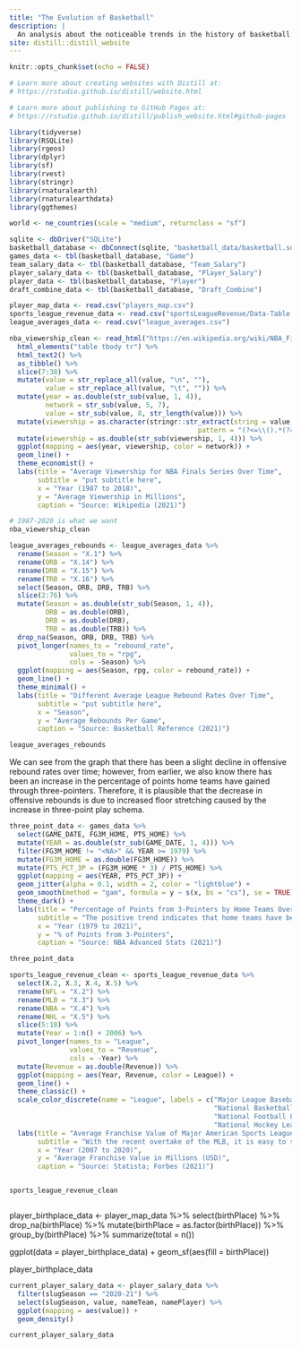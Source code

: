 ```yaml
---
title: "The Evolution of Basketball"
description: |
  An analysis about the noticeable trends in the history of basketball...
site: distill::distill_website
---
```


```r
knitr::opts_chunk$set(echo = FALSE)

# Learn more about creating websites with Distill at:
# https://rstudio.github.io/distill/website.html

# Learn more about publishing to GitHub Pages at:
# https://rstudio.github.io/distill/publish_website.html#github-pages

library(tidyverse)
library(RSQLite)
library(rgeos)
library(dplyr)
library(sf)
library(rvest)
library(stringr)
library(rnaturalearth)
library(rnaturalearthdata)
library(ggthemes)

world <- ne_countries(scale = "medium", returnclass = "sf")

sqlite <- dbDriver("SQLite")
basketball_database <- dbConnect(sqlite, "basketball_data/basketball.sqlite")
games_data <- tbl(basketball_database, "Game")
team_salary_data <- tbl(basketball_database, "Team_Salary")
player_salary_data <- tbl(basketball_database, "Player_Salary")
player_data <- tbl(basketball_database, "Player")
draft_combine_data <- tbl(basketball_database, "Draft_Combine")

player_map_data <- read.csv("players_map.csv")
sports_league_revenue_data <- read.csv("sportsLeagueRevenue/Data-Table 1.csv")
league_averages_data <- read.csv("league_averages.csv")

```

```r
nba_viewership_clean <- read_html("https://en.wikipedia.org/wiki/NBA_Finals_television_ratings") %>% 
  html_elements("table tbody tr") %>% 
  html_text2() %>% 
  as_tibble() %>% 
  slice(7:38) %>% 
  mutate(value = str_replace_all(value, "\n", ""),
         value = str_replace_all(value, "\t", "")) %>% 
  mutate(year = as.double(str_sub(value, 1, 4)),
         network = str_sub(value, 5, 7),
         value = str_sub(value, 8, str_length(value))) %>% 
  mutate(viewership = as.character(stringr::str_extract(string = value,
                                               pattern = "(?<=\\().*(?=\\))"))) %>% 
  mutate(viewership = as.double(str_sub(viewership, 1, 4))) %>% 
  ggplot(mapping = aes(year, viewership, color = network)) +
  geom_line() + 
  theme_economist() + 
  labs(title = "Average Viewership for NBA Finals Series Over Time",
       subtitle = "put subtitle here",
       x = "Year (1987 to 2018)",
       y = "Average Viewership in Millions",
       caption = "Source: Wikipedia (2021)")

# 1987-2020 is what we want
nba_viewership_clean
```

```r
league_averages_rebounds <- league_averages_data %>% 
  rename(Season = "X.1") %>% 
  rename(ORB = "X.14") %>% 
  rename(DRB = "X.15") %>% 
  rename(TRB = "X.16") %>% 
  select(Season, ORB, DRB, TRB) %>% 
  slice(2:76) %>% 
  mutate(Season = as.double(str_sub(Season, 1, 4)),
         ORB = as.double(ORB),
         DRB = as.double(DRB),
         TRB = as.double(TRB)) %>% 
  drop_na(Season, ORB, DRB, TRB) %>% 
  pivot_longer(names_to = "rebound_rate",
               values_to = "rpg",
               cols = -Season) %>% 
  ggplot(mapping = aes(Season, rpg, color = rebound_rate)) + 
  geom_line() + 
  theme_minimal() + 
  labs(title = "Different Average League Rebound Rates Over Time",
       subtitle = "put subtitle here",
       x = "Season",
       y = "Average Rebounds Per Game",
       caption = "Source: Basketball Reference (2021)")

league_averages_rebounds
```
We can see from the graph that there has been a slight decline in offensive rebound rates over time; however, from earlier, we also know there has been an increase in the percentage of points home teams have gained through three-pointers. Therefore, it is plausible that the decrease in offensive rebounds is due to increased floor stretching caused by the increase in three-point play schema.

```r
three_point_data <- games_data %>% 
  select(GAME_DATE, FG3M_HOME, PTS_HOME) %>%
  mutate(YEAR = as.double(str_sub(GAME_DATE, 1, 4))) %>% 
  filter(FG3M_HOME != "<NA>" && YEAR >= 1979) %>% 
  mutate(FG3M_HOME = as.double(FG3M_HOME)) %>% 
  mutate(PTS_PCT_3P = (FG3M_HOME * 3) / PTS_HOME) %>% 
  ggplot(mapping = aes(YEAR, PTS_PCT_3P)) + 
  geom_jitter(alpha = 0.1, width = 2, color = "lightblue") + 
  geom_smooth(method = "gam", formula = y ~ s(x, bs = "cs"), se = TRUE) + 
  theme_dark() + 
  labs(title = "Percentage of Points from 3-Pointers by Home Teams Over Time",
       subtitle = "The positive trend indicates that home teams have been more likely to get points from \nthree-point shots since the introduction of the 3-point line in 1979",
       x = "Year (1979 to 2021)",
       y = "% of Points from 3-Pointers",
       caption = "Source: NBA Advanced Stats (2021)")

three_point_data
```

```r
sports_league_revenue_clean <- sports_league_revenue_data %>% 
  select(X.2, X.3, X.4, X.5) %>% 
  rename(NFL = "X.2") %>% 
  rename(MLB = "X.3") %>% 
  rename(NBA = "X.4") %>% 
  rename(NHL = "X.5") %>% 
  slice(5:18) %>% 
  mutate(Year = 1:n() + 2006) %>% 
  pivot_longer(names_to = "League",
               values_to = "Revenue",
               cols = -Year) %>% 
  mutate(Revenue = as.double(Revenue)) %>% 
  ggplot(mapping = aes(Year, Revenue, color = League)) + 
  geom_line() + 
  theme_classic() + 
  scale_color_discrete(name = "League", labels = c("Major League Baseball",
                                                   "National Basketball Association",
                                                   "National Football League",
                                                   "National Hockey League")) + 
  labs(title = "Average Franchise Value of Major American Sports Leagues Over Time",
       subtitle = "With the recent overtake of the MLB, it is easy to see how the valuation of the NBA has \nrisen significantly since 2007",
       x = "Year (2007 to 2020)",
       y = "Average Franchise Value in Millions (USD)",
       caption = "Source: Statista; Forbes (2021)")


sports_league_revenue_clean
```


```r

```
player_birthplace_data <- player_map_data %>% 
  select(birthPlace) %>% 
  drop_na(birthPlace) %>% 
  mutate(birthPlace = as.factor(birthPlace)) %>% 
  group_by(birthPlace) %>% 
  summarize(total = n())
  
ggplot(data = player_birthplace_data) + 
  geom_sf(aes(fill = birthPlace))
  
player_birthplace_data

```r
current_player_salary_data <- player_salary_data %>% 
  filter(slugSeason == "2020-21") %>% 
  select(slugSeason, value, nameTeam, namePlayer) %>% 
  ggplot(mapping = aes(value)) + 
  geom_density()

current_player_salary_data
```

